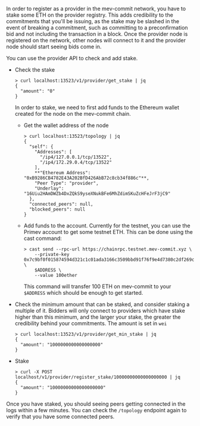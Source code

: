 In order to register as a provider in the mev-commit network, you have to stake some ETH on the provider registry. This adds credibility to the commitments that you'll be issuing, as the stake may be slashed in the event of breaking a commitment, such as committing to a preconfirmation bid and not including the transaction in a block. Once the provider node is registered on the network, other nodes will connect to it and the provider node should start seeing bids come in.

You can use the provider API to check and add stake.

*   Check the stake

    ```shell
    > curl localhost:13523/v1/provider/get_stake | jq
    {
      "amount": "0"
    }
    ```

    In order to stake, we need to first add funds to the Ethereum wallet created for the node on the mev-commit chain.

    *   Get the wallet address of the node

        ```shell
        > curl localhost:13523/topology | jq
        {
          "self": {
            "Addresses": [
              "/ip4/127.0.0.1/tcp/13522",
              "/ip4/172.29.0.4/tcp/13522"
            ],
            **"Ethereum Address": "0xB9286CB4782E43A202BfD426AbB72c8cb34f886c"**,
            "Peer Type": "provider",
            "Underlay": "16Uiu2HAmDWZb4DxZQkS9yseXNukBFe6MhZdimSKuZcHFeJrF3jC9"
          },
          "connected_peers": null,
          "blocked_peers": null
        }
        ```
    *   Add funds to the account. Currently for the testnet, you can use the Primev account to get some testnet ETH. This can be done using the cast command:

        ```shell
        > cast send --rpc-url https://chainrpc.testnet.mev-commit.xyz \
        	--private-key 0x7c9bf0f015874594d321c1c01ada3166c3509bbd91f76f9e4d7380c2df269c55 \
        	$ADDRESS \
        	--value 100ether
        ```

        This command will transfer 100 ETH on mev-commit to your `$ADDRESS` which should be enough to get started.
*   Check the minimum amount that can be staked, and consider staking a multiple of it. Bidders will only connect to providers which have stake higher than this minimum, and the larger your stake, the greater the credibility behind your commitments. The amount is set in `wei`

    ```shell
    > curl localhost:13523/v1/provider/get_min_stake | jq
    {
      "amount": "1000000000000000000"
    }
    ```
*   Stake

    ```shell
    > curl -X POST localhost/v1/provider/register_stake/10000000000000000000 | jq
    {
      "amount": "10000000000000000000"
    }
    ```

Once you have staked, you should seeing peers getting connected in the logs within a few minutes. You can check the `/topology` endpoint again to verify that you have some connected peers.
